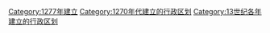 {{Cat topic in year| topic=建立的行政区划|year=1277}}
[[Category:1277年建立|Category:1277年建立]]
[[Category:1270年代建立的行政区划|Category:1270年代建立的行政区划]]
[[Category:13世纪各年建立的行政区划|Category:13世纪各年建立的行政区划]]